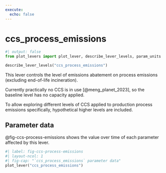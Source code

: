 ```yaml
---
execute:
  echo: false
---
```


# ccs_process_emissions

```python
#| output: false
from plot_levers import plot_lever, describe_lever_levels, param_units
```

```python
describe_lever_levels("ccs_process_emissions")
```

This lever controls the level of emissions abatement on process emissions (excluding end-of-life incineration).

Currently practically no CCS is in use [@meng_planet_2023], so the baseline level has no capacity applied.

To allow exploring different levels of CCS applied to production process emissions specifically, hypothetical higher levels are included.

## Parameter data

@fig-ccs-process-emissions shows the value over time of each parameter affected by this lever.

```python
#| label: fig-ccs-process-emissions
#| layout-ncol: 1
#| fig-cap: "`ccs_process_emissions` parameter data"
plot_lever("ccs_process_emissions")
```
